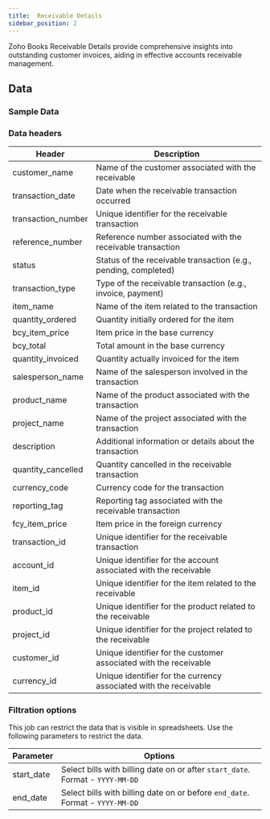 ```yaml
---
title:  Receivable Details
sidebar_position: 2
---
```



Zoho Books Receivable Details provide comprehensive insights into outstanding customer invoices, aiding in effective accounts receivable management.

<AddJob
  template="gsheet_zoho_books_db_get_receivable_details"
/>


## Data

### Sample Data

<Gsheet
  src="https://docs.google.com/spreadsheets/d/1-gX-uq5YrTW-6gQJYM-mNXitEOfJLTiQCvPtV8CR1Yc/edit#gid=1959245052"
/>


### Data headers

| Header             | Description                                           |
|--------------------|-------------------------------------------------------|
| customer_name      | Name of the customer associated with the receivable   |
| transaction_date   | Date when the receivable transaction occurred         |
| transaction_number | Unique identifier for the receivable transaction      |
| reference_number   | Reference number associated with the receivable transaction |
| status             | Status of the receivable transaction (e.g., pending, completed) |
| transaction_type   | Type of the receivable transaction (e.g., invoice, payment) |
| item_name          | Name of the item related to the transaction           |
| quantity_ordered   | Quantity initially ordered for the item               |
| bcy_item_price     | Item price in the base currency                        |
| bcy_total          | Total amount in the base currency                      |
| quantity_invoiced  | Quantity actually invoiced for the item                |
| salesperson_name   | Name of the salesperson involved in the transaction    |
| product_name       | Name of the product associated with the transaction    |
| project_name       | Name of the project associated with the transaction    |
| description        | Additional information or details about the transaction |
| quantity_cancelled | Quantity cancelled in the receivable transaction        |
| currency_code      | Currency code for the transaction                      |
| reporting_tag      | Reporting tag associated with the receivable transaction |
| fcy_item_price     | Item price in the foreign currency                     |
| transaction_id     | Unique identifier for the receivable transaction        |
| account_id         | Unique identifier for the account associated with the receivable |
| item_id            | Unique identifier for the item related to the receivable |
| product_id         | Unique identifier for the product related to the receivable |
| project_id         | Unique identifier for the project related to the receivable |
| customer_id        | Unique identifier for the customer associated with the receivable |
| currency_id        | Unique identifier for the currency associated with the receivable |




### Filtration options

This job can restrict the data that is visible in spreadsheets. Use the following parameters to restrict the data.

| Parameter | Options |
|----|----|
| start_date | Select bills with billing date on or after `start_date`. Format - `YYYY-MM-DD` |
| end_date | Select bills with billing date on or before `end_date`. Format - `YYYY-MM-DD` |


<!---
## Others

### Similar jobs

Similar sort of data can be achieved by using get accounting transaction job and filtering it by invoice type. 

### Reports that use this job

Here are some of the report templates that use this job: 
-->